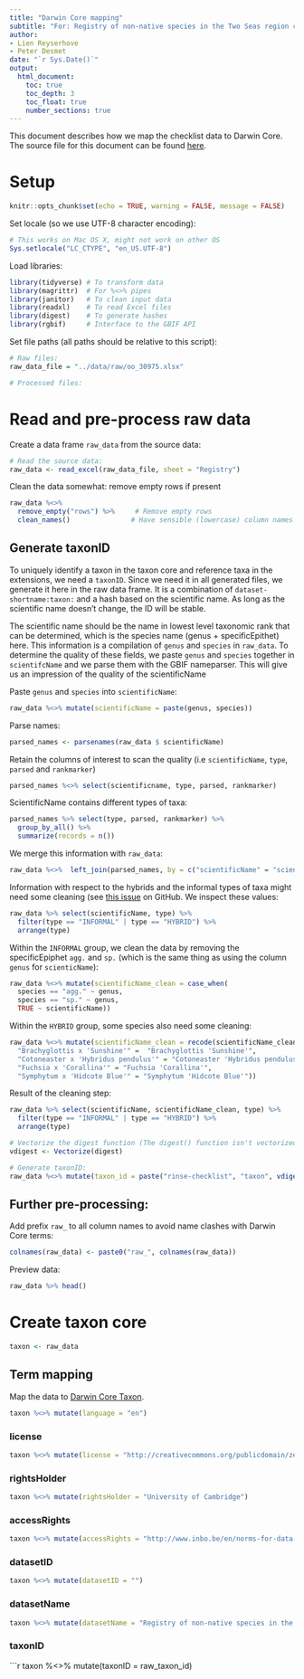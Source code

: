 ```yaml
---
title: "Darwin Core mapping"
subtitle: "For: Registry of non-native species in the Two Seas region countries (Great Britain, France, Belgium and the Netherlands)"
author:
- Lien Reyserhove
- Peter Desmet
date: "`r Sys.Date()`"
output:
  html_document:
    toc: true
    toc_depth: 3
    toc_float: true
    number_sections: true
---
```


This document describes how we map the checklist data to Darwin Core. The source file for this document can be found [here](https://github.com/trias-project/rinse-checklist/blob/master/data/raw/oo_30975.xlsx).

# Setup

```r
knitr::opts_chunk$set(echo = TRUE, warning = FALSE, message = FALSE)
```

Set locale (so we use UTF-8 character encoding):

```r
# This works on Mac OS X, might not work on other OS
Sys.setlocale("LC_CTYPE", "en_US.UTF-8")
```

Load libraries:

```r
library(tidyverse) # To transform data
library(magrittr)  # For %<>% pipes
library(janitor)   # To clean input data
library(readxl)    # To read Excel files
library(digest)    # To generate hashes
library(rgbif)     # Interface to the GBIF API
```

Set file paths (all paths should be relative to this script):
 
```r
# Raw files:
raw_data_file = "../data/raw/oo_30975.xlsx"

# Processed files:

```

# Read and pre-process raw data

Create a data frame `raw_data` from the source data:

```r
# Read the source data:
raw_data <- read_excel(raw_data_file, sheet = "Registry")
```

Clean the data somewhat: remove empty rows if present

```r
raw_data %<>%
  remove_empty("rows") %>%     # Remove empty rows
  clean_names()               # Have sensible (lowercase) column names
```

## Generate taxonID

To uniquely identify a taxon in the taxon core and reference taxa in the extensions, we need a `taxonID`. Since we need it in all generated files, we generate it here in the raw data frame. It is a combination of `dataset-shortname:taxon:` and a hash based on the scientific name. As long as the scientific name doesn't change, the ID will be stable.

The scientific name should be the name in lowest level taxonomic rank that can be determined, which is the species name (genus + specificEpithet) here. This information is a compilation of `genus` and `species` in `raw_data`. To determine the quality of these fields, we  paste `genus` and `species` together in `scientifcName` and we parse them with the GBIF nameparser. This will give us an impression of the quality of the scientificName

Paste `genus` and `species` into `scientificName`:

```r
raw_data %<>% mutate(scientificName = paste(genus, species))
```

Parse names:

```r
parsed_names <- parsenames(raw_data $ scientificName)
```

Retain the columns of interest to scan the quality (i.e `scientificName`, `type`, `parsed` and `rankmarker`)

```r
parsed_names %<>% select(scientificname, type, parsed, rankmarker) 
```

ScientificName contains different types of taxa:

```r
parsed_names %>% select(type, parsed, rankmarker) %>% 
  group_by_all() %>% 
  summarize(records = n())
```

We merge this information with `raw_data`:

```r
raw_data %<>%  left_join(parsed_names, by = c("scientificName" = "scientificname"))
```

Information with respect to the hybrids and the informal types of taxa might need some cleaning (see [this issue](https://github.com/trias-project/rinse-checklist/issues/3) on GitHub. We inspect these values:

```r
raw_data %>% select(scientificName, type) %>% 
  filter(type == "INFORMAL" | type == "HYBRID") %>% 
  arrange(type)
```

Within the `INFORMAL` group, we clean the data by removing the specificEpiphet `agg.` and `sp.` (which is the same thing as using the column `genus` for `scienticName`):

```r
raw_data %<>% mutate(scientificName_clean = case_when(
  species == "agg." ~ genus,
  species == "sp." ~ genus,
  TRUE ~ scientificName))
```

Within the `HYBRID` group, some species also need some cleaning:

```r
raw_data %<>% mutate(scientificName_clean = recode(scientificName_clean,
  "Brachyglottis x 'Sunshine'" =  "Brachyglottis 'Sunshine'",
  "Cotoneaster x 'Hybridus pendulus'" = "Cotoneaster 'Hybridus pendulus'",
  "Fuchsia x 'Corallina'" = "Fuchsia 'Corallina'",
  "Symphytum x 'Hidcote Blue'" = "Symphytum 'Hidcote Blue'"))
```

Result of the cleaning step:

```r
raw_data %>% select(scientificName, scientificName_clean, type) %>% 
  filter(type == "INFORMAL" | type == "HYBRID") %>% 
  arrange(type)
```


```r
# Vectorize the digest function (The digest() function isn't vectorized. So if you pass in a vector, you get one value for the whole vector rather than a digest for each element of the vector):
vdigest <- Vectorize(digest)

# Generate taxonID:
raw_data %<>% mutate(taxon_id = paste("rinse-checklist", "taxon", vdigest(scientificName, algo="md5"), sep = ":"))
```

## Further pre-processing:

Add prefix `raw_` to all column names to avoid name clashes with Darwin Core terms:

```r
colnames(raw_data) <- paste0("raw_", colnames(raw_data))
```

Preview data:

```r
raw_data %>% head()
```

# Create taxon core

```r
taxon <- raw_data
```

## Term mapping
 
Map the data to [Darwin Core Taxon](http://rs.gbif.org/core/dwc_taxon_2015-04-24.xml).
 
```r
taxon %<>% mutate(language = "en")
```

### license

```r
taxon %<>% mutate(license = "http://creativecommons.org/publicdomain/zero/1.0/")
```

### rightsHolder

```r
taxon %<>% mutate(rightsHolder = "University of Cambridge")

```

### accessRights

```r
taxon %<>% mutate(accessRights = "http://www.inbo.be/en/norms-for-data-use")
```

### datasetID

```r
taxon %<>% mutate(datasetID = "")
```

### datasetName

```r
taxon %<>% mutate(datasetName = "Registry of non-native species in the Two Seas region countries (Great Britain, France, Belgium and the Netherlands")
```

### taxonID

```r
taxon %<>% mutate(taxonID = raw_taxon_id)
